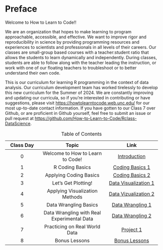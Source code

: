 # Preface {.unnumbered}

Welcome to How to Learn to Code!!

We are an organization that hopes to make learning to program approachable, accessible, and effective. We want to improve rigor and reproducibility in science by providing programming resources and experiences to scientists and professionals in all levels of their careers. Our classes are small-group based courses with a teacher:student ratio that allows the students to learn dynamically and independently. During classes, students are able to follow along with the teacher leading the instruction, or work with one of our floating teachers to troubleshoot or to better understand their own code.

This is our curriculum for learning R programming in the context of data analysis. Our curriculum development team has worked tirelessly to develop this new curriculum for the Summer of 2024. We are constantly improving and updating our curricula, so if you're interested in contributing or have suggestions, please visit <https://howtolearntocode.web.unc.edu/> for our most up-to-date contact information. If you have gotten to our Class 7 over Github, or are proficient in Github yourself, feel free to submit an issue or pull request at <https://github.com/How-to-Learn-to-Code/Rclass-DataScience>.

| Class Day | Topic | Link |
|:--------------:|:-----------------------------:|:-----------------------:|
| 0 | Welcome to How to Learn to Code! | [Introduction](class0.qmd) |
| 1 | R Coding Basics | [Coding Basics 1](class1.qmd) |
| 2 | Applying Coding Basics | [Coding Basics 2](class2.qmd) |
| 3 | Let's Get Plotting! | [Data Visualization 1](class3.qmd) |
| 4 | Applying Visualization Methods | [Data Vizualization 2](class4.qmd) |
| 5 | Data Wrangling Basics | [Data Wrangling 1](class5.qmd) |
| 6 | Data Wrangling with Real Experimental Data | [Data Wrangling 2](class6.qmd) |
| 7 | Practicing on Real World Data | [Project 1](class7.qmd) |
| 8 | Bonus Lessons | [Bonus Lessons](class8.qmd) |

: Table of Contents